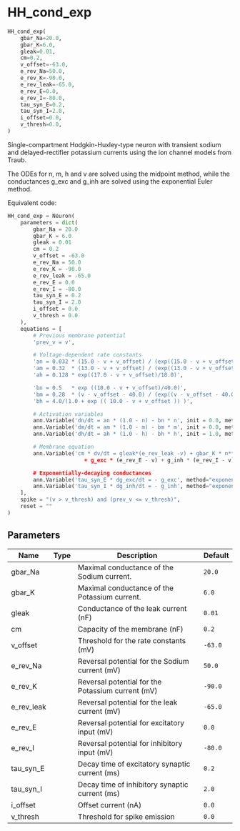 # HH_cond_exp { #ANNarchy.models.Neurons.HH_cond_exp }

```python
HH_cond_exp(
    gbar_Na=20.0,
    gbar_K=6.0,
    gleak=0.01,
    cm=0.2,
    v_offset=-63.0,
    e_rev_Na=50.0,
    e_rev_K=-90.0,
    e_rev_leak=-65.0,
    e_rev_E=0.0,
    e_rev_I=-80.0,
    tau_syn_E=0.2,
    tau_syn_I=2.0,
    i_offset=0.0,
    v_thresh=0.0,
)
```

Single-compartment Hodgkin-Huxley-type neuron with transient sodium and delayed-rectifier potassium currents using the ion channel models from Traub.

The ODEs for n, m, h and v are solved using the midpoint method, while the conductances g_exc and g_inh are solved using the exponential Euler method.

Equivalent code:

```python
HH_cond_exp = Neuron(
    parameters = dict(
        gbar_Na = 20.0
        gbar_K = 6.0
        gleak = 0.01
        cm = 0.2 
        v_offset = -63.0 
        e_rev_Na = 50.0
        e_rev_K = -90.0 
        e_rev_leak = -65.0
        e_rev_E = 0.0
        e_rev_I = -80.0 
        tau_syn_E = 0.2
        tau_syn_I = 2.0
        i_offset = 0.0
        v_thresh = 0.0
    ), 
    equations = [
        # Previous membrane potential
        'prev_v = v',

        # Voltage-dependent rate constants
        'an = 0.032 * (15.0 - v + v_offset) / (exp((15.0 - v + v_offset)/5.0) - 1.0)',
        'am = 0.32  * (13.0 - v + v_offset) / (exp((13.0 - v + v_offset)/4.0) - 1.0)',
        'ah = 0.128 * exp((17.0 - v + v_offset)/18.0)',

        'bn = 0.5   * exp ((10.0 - v + v_offset)/40.0)',
        'bm = 0.28  * (v - v_offset - 40.0) / (exp((v - v_offset - 40.0)/5.0) - 1.0)',
        'bh = 4.0/(1.0 + exp (( 10.0 - v + v_offset )) )',

        # Activation variables
        ann.Variable('dn/dt = an * (1.0 - n) - bn * n', init = 0.0, method="exponential")
        ann.Variable('dm/dt = am * (1.0 - m) - bm * m', init = 0.0, method="exponential")
        ann.Variable('dh/dt = ah * (1.0 - h) - bh * h', init = 1.0, method="exponential")

        # Membrane equation
        ann.Variable('cm * dv/dt = gleak*(e_rev_leak -v) + gbar_K * n**4 * (e_rev_K - v) + gbar_Na * m**3 * h * (e_rev_Na - v)
                        + g_exc * (e_rev_E - v) + g_inh * (e_rev_I - v) + i_offset', method="exponential", init=-65.0),

        # Exponentially-decaying conductances
        ann.Variable('tau_syn_E * dg_exc/dt = - g_exc', method="exponential")
        ann.Variable('tau_syn_I * dg_inh/dt = - g_inh', method="exponential")
    ],
    spike = "(v > v_thresh) and (prev_v <= v_thresh)",
    reset = ""
)
```

## Parameters {.doc-section .doc-section-parameters}

| Name       | Type   | Description                                       | Default   |
|------------|--------|---------------------------------------------------|-----------|
| gbar_Na    |        | Maximal conductance of the Sodium current.        | `20.0`    |
| gbar_K     |        | Maximal conductance of the Potassium current.     | `6.0`     |
| gleak      |        | Conductance of the leak current (nF)              | `0.01`    |
| cm         |        | Capacity of the membrane (nF)                     | `0.2`     |
| v_offset   |        | Threshold for the rate constants (mV)             | `-63.0`   |
| e_rev_Na   |        | Reversal potential for the Sodium current (mV)    | `50.0`    |
| e_rev_K    |        | Reversal potential for the Potassium current (mV) | `-90.0`   |
| e_rev_leak |        | Reversal potential for the leak current (mV)      | `-65.0`   |
| e_rev_E    |        | Reversal potential for excitatory input (mV)      | `0.0`     |
| e_rev_I    |        | Reversal potential for inhibitory input (mV)      | `-80.0`   |
| tau_syn_E  |        | Decay time of excitatory synaptic current (ms)    | `0.2`     |
| tau_syn_I  |        | Decay time of inhibitory synaptic current (ms)    | `2.0`     |
| i_offset   |        | Offset current (nA)                               | `0.0`     |
| v_thresh   |        | Threshold for spike emission                      | `0.0`     |
